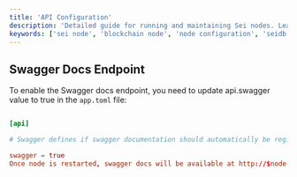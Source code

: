 ```yaml
---
title: 'API Configuration'
description: 'Detailed guide for running and maintaining Sei nodes. Learn about configuration management, database maintenance, service management, and update procedures.'
keywords: ['sei node', 'blockchain node', 'node configuration', 'seidb', 'node maintenance', 'system operations']
---
```


## Swagger Docs Endpoint

To enable the Swagger docs endpoint, you need to update api.swagger value to true in the `app.toml` file:

```toml

[api]

# Swagger defines if swagger documentation should automatically be registered.

swagger = true
Once node is restarted, swagger docs will be available at http://$node-ip$:$port$/swagger/
```
